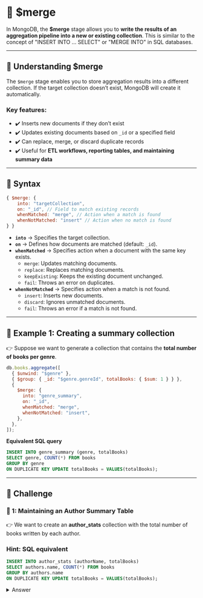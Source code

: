 
# 🦸 $merge

In MongoDB, the **$merge** stage allows you to **write the results of an aggregation pipeline into a new or existing collection**. This is similar to the concept of "INSERT INTO ... SELECT" or "MERGE INTO" in SQL databases.

---

## **🔹 Understanding $merge**

The `$merge` stage enables you to store aggregation results into a different collection. If the target collection doesn’t exist, MongoDB will create it automatically.

### **Key features:**

- ✔️ Inserts new documents if they don’t exist
- ✔️ Updates existing documents based on `_id` or a specified field
- ✔️ Can replace, merge, or discard duplicate records
- ✔️ Useful for **ETL workflows, reporting tables, and maintaining summary data**

---

## **🔹 Syntax**

```js
{ $merge: {
    into: "targetCollection",
    on: "_id", // Field to match existing records
    whenMatched: "merge", // Action when a match is found
    whenNotMatched: "insert" // Action when no match is found
} }
```

- **`into`** → Specifies the target collection.
- **`on`** → Defines how documents are matched (default: `_id`).
- **`whenMatched`** → Specifies action when a document with the same key exists.
  - `merge`: Updates matching documents.
  - `replace`: Replaces matching documents.
  - `keepExisting`: Keeps the existing document unchanged.
  - `fail`: Throws an error on duplicates.
- **`whenNotMatched`** → Specifies action when a match is not found.
  - `insert`: Inserts new documents.
  - `discard`: Ignores unmatched documents.
  - `fail`: Throws an error if a match is not found.

---

## **🔹 Example 1: Creating a summary collection**

👉 Suppose we want to generate a collection that contains the **total number of books per genre**.

```js
db.books.aggregate([
  { $unwind: "$genre" },
  { $group: { _id: "$genre.genreId", totalBooks: { $sum: 1 } } },
  {
    $merge: {
      into: "genre_summary",
      on: "_id",
      whenMatched: "merge",
      whenNotMatched: "insert",
    },
  },
]);
```

**Equivalent SQL query**

```sql
INSERT INTO genre_summary (genre, totalBooks)
SELECT genre, COUNT(*) FROM books
GROUP BY genre
ON DUPLICATE KEY UPDATE totalBooks = VALUES(totalBooks);
```

---

## 👐 Challenge

### **🔹 1: Maintaining an Author Summary Table**

👉 We want to create an **author_stats** collection with the total number of books written by each author.

### Hint: SQL equivalent

```sql
INSERT INTO author_stats (authorName, totalBooks)
SELECT authors.name, COUNT(*) FROM books
GROUP BY authors.name
ON DUPLICATE KEY UPDATE totalBooks = VALUES(totalBooks);
```

<details>
  <summary>Answer</summary>
  <div>
  There are 2 ways to solve this- 
  - through `books` collection
  - through `authors` collection
  <Tabs groupId="aggregations">
    <TabItem value="books" label="through 'books' collection">
    ```js
    await books.aggregate([
      { $unwind: "$authors" },
      { $group: { _id: "$authors.name", totalBooks: { $sum: 1 } } },
      {
        $merge: {
          into: "author_stats",
          on: "_id",
          whenMatched: "merge",
          whenNotMatched: "insert",
        },
      },
    ]).toArray();
    ```
    </TabItem>

    <TabItem value="authors" label="through 'authors' collection">
    ```js
    const authors = db.collection("authors");
    await authors.aggregate([
      { $unwind: "$books" },
      { $group: { _id: "$name", totalBooks: { $sum: 1 } } },
      {
        $merge: {
          into: "author_stats",
          on: "_id",
          whenMatched: "merge",
          whenNotMatched: "insert"
        }
      }
    ]).toArray();
    ```
    </TabItem>

  </Tabs>
  </div>
</details>
